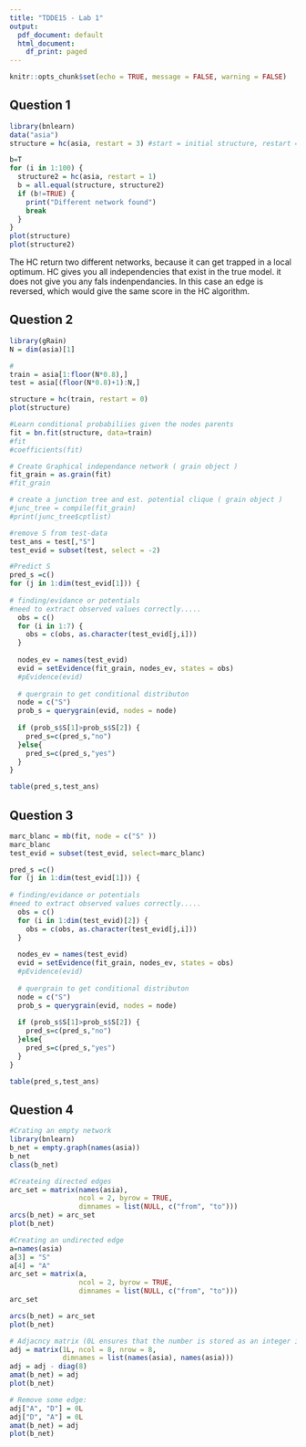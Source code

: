 ```yaml
---
title: "TDDE15 - Lab 1"
output:
  pdf_document: default
  html_document:
    df_print: paged
---
```


```r
knitr::opts_chunk$set(echo = TRUE, message = FALSE, warning = FALSE)
```

## Question 1
```r
library(bnlearn)
data("asia")
structure = hc(asia, restart = 3) #start = initial structure, restart = random restarts, score = score, equvivilent sample size.

b=T
for (i in 1:100) {
  structure2 = hc(asia, restart = 1)
  b = all.equal(structure, structure2)
  if (b!=TRUE) {
    print("Different network found")
    break
  } 
}
plot(structure)
plot(structure2)

```
The HC return two different networks, because it can get trapped in a local optimum. HC gives you all independencies that exist in the true model. it does not give you any fals indenpendancies. In this case an edge is reversed, which would give the same score in the HC algorithm.

## Question 2
```r
library(gRain)
N = dim(asia)[1]

#
train = asia[1:floor(N*0.8),]
test = asia[(floor(N*0.8)+1):N,]

structure = hc(train, restart = 0)
plot(structure)

#Learn conditional probabiliies given the nodes parents
fit = bn.fit(structure, data=train)
#fit
#coefficients(fit)

# Create Graphical independance network ( grain object )
fit_grain = as.grain(fit)
#fit_grain

# create a junction tree and est. potential clique ( grain object )
#junc_tree = compile(fit_grain)
#print(junc_tree$cptlist)

#remove S from test-data
test_ans = test[,"S"]
test_evid = subset(test, select = -2)

#Predict S
pred_s =c()
for (j in 1:dim(test_evid[1])) {
  
# finding/evidance or potentials
#need to extract observed values correctly.....
  obs = c()
  for (i in 1:7) {
    obs = c(obs, as.character(test_evid[j,i]))
  }
  
  nodes_ev = names(test_evid)
  evid = setEvidence(fit_grain, nodes_ev, states = obs)
  #pEvidence(evid)
  
  # quergrain to get conditional distributon
  node = c("S")
  prob_s = querygrain(evid, nodes = node)
  
  if (prob_s$S[1]>prob_s$S[2]) {
    pred_s=c(pred_s,"no")
  }else{
    pred_s=c(pred_s,"yes")
  }
}

table(pred_s,test_ans)

```

## Question 3
```r
marc_blanc = mb(fit, node = c("S" ))
marc_blanc
test_evid = subset(test_evid, select=marc_blanc)

pred_s =c()
for (j in 1:dim(test_evid[1])) {
  
# finding/evidance or potentials
#need to extract observed values correctly.....
  obs = c()
  for (i in 1:dim(test_evid)[2]) {
    obs = c(obs, as.character(test_evid[j,i]))
  }
  
  nodes_ev = names(test_evid)
  evid = setEvidence(fit_grain, nodes_ev, states = obs)
  #pEvidence(evid)
  
  # quergrain to get conditional distributon
  node = c("S")
  prob_s = querygrain(evid, nodes = node)
  
  if (prob_s$S[1]>prob_s$S[2]) {
    pred_s=c(pred_s,"no")
  }else{
    pred_s=c(pred_s,"yes")
  }
}

table(pred_s,test_ans)

```


## Question 4
```r
#Crating an empty network
library(bnlearn)
b_net = empty.graph(names(asia))
b_net
class(b_net)

#Createing directed edges
arc_set = matrix(names(asia),
                 ncol = 2, byrow = TRUE,
                 dimnames = list(NULL, c("from", "to")))
arcs(b_net) = arc_set
plot(b_net)

#Creating an undirected edge
a=names(asia)
a[3] = "S"
a[4] = "A"
arc_set = matrix(a,
                 ncol = 2, byrow = TRUE,
                 dimnames = list(NULL, c("from", "to")))
arc_set

arcs(b_net) = arc_set
plot(b_net)

# Adjacncy matrix (0L ensures that the number is stored as an integer instead of a double)
adj = matrix(1L, ncol = 8, nrow = 8,
             dimnames = list(names(asia), names(asia)))
adj = adj - diag(8)
amat(b_net) = adj
plot(b_net)

# Remove some edge:
adj["A", "D"] = 0L
adj["D", "A"] = 0L
amat(b_net) = adj
plot(b_net)

```
